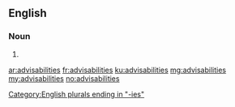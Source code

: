 ==English==

===Noun===
{{head|en|plural}}

# {{plural of|advisability|lang=en}}

[[Category:English plurals ending in "-ies"]]

[[ar:advisabilities]]
[[fr:advisabilities]]
[[ku:advisabilities]]
[[mg:advisabilities]]
[[my:advisabilities]]
[[no:advisabilities]]